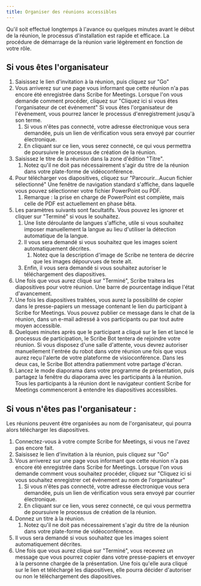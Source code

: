 ```yaml
---
title: Organiser des réunions accessibles
---
```


Qu'il soit effectué longtemps à l'avance ou quelques minutes avant le début de la réunion, le processus d'installation est rapide et efficace. La procédure de démarrage de la réunion varie légèrement en fonction de votre rôle.

## Si vous êtes l'organisateur

1. Saisissez le lien d'invitation à la réunion, puis cliquez sur "Go"
1. Vous arriverez sur une page vous informant que cette réunion n'a pas encore été enregistrée dans Scribe for Meetings. Lorsque l'on vous demande comment procéder, cliquez sur "Cliquez ici si vous êtes l'organisateur de cet événement" Si vous êtes l'organisateur de l'événement, vous pourrez lancer le processus d'enregistrement jusqu'à son terme.
	1. Si vous n'êtes pas connecté, votre adresse électronique vous sera demandée, puis un lien de vérification vous sera envoyé par courrier électronique.
	1. En cliquant sur ce lien, vous serez connecté, ce qui vous permettra de poursuivre le processus de création de la réunion.
1. Saisissez le titre de la réunion dans la zone d'édition "Titre".
	1. Notez qu'il ne doit pas nécessairement s'agir du titre de la réunion dans votre plate-forme de vidéoconférence.
1. Pour télécharger vos diapositives, cliquez sur "Parcourir...Aucun fichier sélectionné" Une fenêtre de navigation standard s'affiche, dans laquelle vous pouvez sélectionner votre fichier PowerPoint ou PDF.
	1. Remarque : la prise en charge de PowerPoint est complète, mais celle de PDF est actuellement en phase bêta.
1. Les paramètres suivants sont facultatifs. Vous pouvez les ignorer et cliquer sur "Terminé" si vous le souhaitez.
	1. Une liste déroulante de langues s'affiche, utile si vous souhaitez imposer manuellement la langue au lieu d'utiliser la détection automatique de la langue.
	1. Il vous sera demandé si vous souhaitez que les images soient automatiquement décrites.
		1. Notez que la description d'image de Scribe ne tentera de décrire que les images dépourvues de texte alt.
	1. Enfin, il vous sera demandé si vous souhaitez autoriser le téléchargement des diapositives.
1. Une fois que vous aurez cliqué sur "Terminé", Scribe traitera les diapositives pour votre réunion. Une barre de pourcentage indique l'état d'avancement.
1. Une fois les diapositives traitées, vous aurez la possibilité de copier dans le presse-papiers un message contenant le lien du participant à Scribe for Meetings. Vous pouvez publier ce message dans le chat de la réunion, dans un e-mail adressé à vos participants ou par tout autre moyen accessible.
1. Quelques minutes après que le participant a cliqué sur le lien et lancé le processus de participation, le Scribe Bot tentera de rejoindre votre réunion. Si vous disposez d'une salle d'attente, vous devrez autoriser manuellement l'entrée du robot dans votre réunion une fois que vous aurez reçu l'alerte de votre plateforme de visioconférence. Dans les deux cas, le Scribe Bot attendra patiemment votre partage d'écran.
1. Lancez le mode diaporama dans votre programme de présentation, puis partagez la fenêtre du diaporama avec les participants à la réunion. Tous les participants à la réunion dont le navigateur contient Scribe for Meetings commenceront à entendre les diapositives accessibles.

## Si vous n'êtes pas l'organisateur :

Les réunions peuvent être organisées au nom de l'organisateur, qui pourra alors télécharger les diapositives.
1. Connectez-vous à votre compte Scribe for Meetings, si vous ne l'avez pas encore fait.
1. Saisissez le lien d'invitation à la réunion, puis cliquez sur "Go"
1. Vous arriverez sur une page vous informant que cette réunion n'a pas encore été enregistrée dans Scribe for Meetings. Lorsque l'on vous demande comment vous souhaitez procéder, cliquez sur "Cliquez ici si vous souhaitez enregistrer cet événement au nom de l'organisateur"
	1. Si vous n'êtes pas connecté, votre adresse électronique vous sera demandée, puis un lien de vérification vous sera envoyé par courrier électronique.
	1. En cliquant sur ce lien, vous serez connecté, ce qui vous permettra de poursuivre le processus de création de la réunion.
1. Donnez un titre à la réunion.
	1. Notez qu'il ne doit pas nécessairement s'agir du titre de la réunion dans votre plate-forme de vidéoconférence.
1. Il vous sera demandé si vous souhaitez que les images soient automatiquement décrites.
1. Une fois que vous aurez cliqué sur "Terminé", vous recevrez un message que vous pourrez copier dans votre presse-papiers et envoyer à la personne chargée de la présentation. Une fois qu'elle aura cliqué sur le lien et téléchargé les diapositives, elle pourra décider d'autoriser ou non le téléchargement des diapositives.
